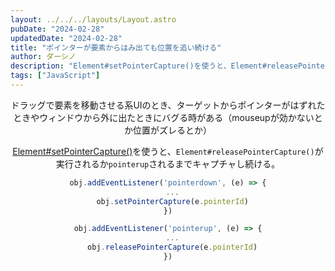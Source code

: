 ```yaml
---
layout: ../../../layouts/Layout.astro
pubDate: "2024-02-28"
updatedDate: "2024-02-28"
title: "ポインターが要素からはみ出ても位置を追い続ける"
author: ダーシノ
description: "Element#setPointerCapture()を使うと、Element#releasePointerCapture()が実行されるかpointerupされるまでキャプチャし続ける。"
tags: ["JavaScript"]
---
```



<Header {...frontmatter} />

ドラッグで要素を移動させる系UIのとき、ターゲットからポインターがはずれたときやウィンドウから外に出たときにバグる時がある（mouseupが効かないとか位置がズレるとか）

[Element#setPointerCapture()](https://developer.mozilla.org/ja/docs/Web/API/Element/setPointerCapture)を使うと、`Element#releasePointerCapture()`が実行されるか`pointerup`されるまでキャプチャし続ける。

```js
obj.addEventListener('pointerdown', (e) => {
  ...
  obj.setPointerCapture(e.pointerId)
})

obj.addEventListener('pointerup', (e) => {
  ...
  obj.releasePointerCapture(e.pointerId)
})
```
